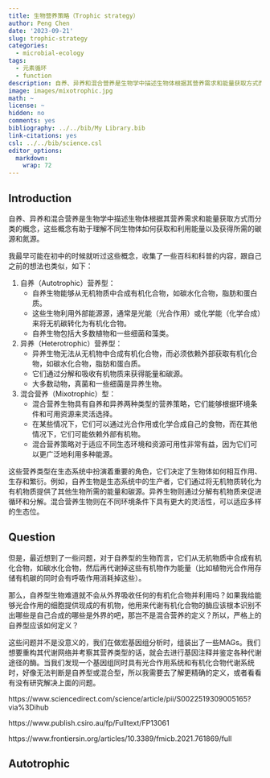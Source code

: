 ```yaml
---
title: 生物营养策略（Trophic strategy）
author: Peng Chen
date: '2023-09-21'
slug: trophic-strategy
categories:
  - microbial-ecology
tags:
  - 元素循环
  - function
description: 自养、异养和混合营养是生物学中描述生物体根据其营养需求和能量获取方式而分类的概念，有关这些概念的一些思考。
image: images/mixotrophic.jpg
math: ~
license: ~
hidden: no
comments: yes
bibliography: ../../bib/My Library.bib
link-citations: yes
csl: ../../bib/science.csl
editor_options: 
  markdown: 
    wrap: 72
---
```


## Introduction

自养、异养和混合营养是生物学中描述生物体根据其营养需求和能量获取方式而分类的概念，这些概念有助于理解不同生物体如何获取和利用能量以及获得所需的碳源和氮源。

我最早可能在初中的时候就听过这些概念，收集了一些百科和科普的内容，跟自己之前的想法也类似，如下：

1. 自养（Autotrophic）营养型：
   - 自养生物能够从无机物质中合成有机化合物，如碳水化合物，脂肪和蛋白质。
   - 这些生物利用外部能源源，通常是光能（光合作用）或化学能（化学合成）来将无机碳转化为有机化合物。
   - 自养生物包括大多数植物和一些细菌和藻类。

2. 异养（Heterotrophic）营养型：
   - 异养生物无法从无机物中合成有机化合物，而必须依赖外部获取有机化合物，如碳水化合物，脂肪和蛋白质。
   - 它们通过分解和吸收有机物质来获得能量和碳源。
   - 大多数动物，真菌和一些细菌是异养生物。

3. 混合营养（Mixotrophic）型：
   - 混合营养生物具有自养和异养两种类型的营养策略，它们能够根据环境条件和可用资源来灵活选择。
   - 在某些情况下，它们可以通过光合作用或化学合成自己的食物，而在其他情况下，它们可能依赖外部有机物。
   - 混合营养策略对于适应不同生态环境和资源可用性非常有益，因为它们可以更广泛地利用多种能源。

这些营养类型在生态系统中扮演着重要的角色，它们决定了生物体如何相互作用、生存和繁衍。例如，自养生物是生态系统中的生产者，它们通过将无机物质转化为有机物质提供了其他生物所需的能量和碳源。异养生物则通过分解有机物质来促进循环和分解。混合营养生物则在不同环境条件下具有更大的灵活性，可以适应多样的生态位。

## Question

但是，最近想到了一些问题，对于自养型的生物而言，它们从无机物质中合成有机化合物，如碳水化合物，然后再代谢掉这些有机物作为能量（比如植物光合作用存储有机碳的同时会有呼吸作用消耗掉这些）。

那么，自养型生物难道就不会从外界吸收任何的有机化合物并利用吗？如果我给能够光合作用的细胞提供现成的有机物，他用来代谢有机化合物的酶应该根本识别不出哪些是自己合成的哪些是外界的吧，那岂不是混合营养的定义？所以，严格上的自养型应该如何定义？

这些问题并不是没意义的，我们在做宏基因组分析时，组装出了一些MAGs。我们想要重构其代谢网络并考察其营养类型的话，就会去进行基因注释并鉴定各种代谢途径的酶。当我们发现一个基因组同时具有光合作用系统和有机化合物代谢系统时，好像无法判断是自养型或混合型，所以我需要去了解更精确的定义，或者看看有没有研究解决上面的问题。

https://www.sciencedirect.com/science/article/pii/S0022519309005165?via%3Dihub

https://www.publish.csiro.au/fp/Fulltext/FP13061

https://www.frontiersin.org/articles/10.3389/fmicb.2021.761869/full

## Autotrophic



## 
